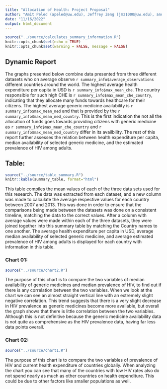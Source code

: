 ```yaml
---
title: "Allocation of Health: Project Proposal"
author: "Amit Peled (apeled@uw.edu), Jeffrey Zeng (jmz1000@uw.edu), and Shawn Leonard (sleo14@uw.edu)"
date: "11/16/2022"
output: html_document
---
```


```r
source("../source/calculates_summary_information.R")
knitr::opts_chunk$set(echo = TRUE)
knitr::opts_chunk$set(warning = FALSE, message = FALSE) 
```

## Dynamic Report

The graphs presented below combine data presented from three different datasets who on average observe `r summary_info$average_observations` different countries around the world. The highest average health expenditure per capita in USD is `r summary_info$max_mean_che`. The country responsible for such high CHE is `r summary_info$max_mean_che_country`, indicating that they allocate many funds towards healthcare for their citizens. The highest average generic medicine availability is `r summary_info$max_mean_med` and that is provided by the `r summary_info$max_mean_med_country`. This is the first indication the not all the allocation of funds goes towards providing citizens with generic medicine as `r summary_info$max_mean_che_country` and `r summary_info$max_mean_med_country` differ in its availbility. The rest of this report further assesses the relation between health expenditure per capita, median availability of selected generic medicine, and the estimated prevalence of HIV among adults.

## Table:
```r
source("../source/table_summary.R")
knitr::kable(summary_table, format="html")
```


This table compiles the mean values of each of the three data sets used for this research. The data was extracted from each dataset, and a new column was made to calculate the average respective values for each country between 2007 and 2013. This was done in order to ensure that the comparisons being made between the datasets was done on a consistent timeline, matching the data to the correct values. After a column with average values were made within each of the three datasets, they were joined together into this summary table by matching the Country names to one another. The average health expenditure per capita in USD, average median availability of selected generic medicine, and average estimated prevalence of HIV among adults is displayed for each country with information in this table.

### Chart 01:
``` r
source("../source/chart2.R")
```

The purpose of this chart is to compare the two variables of median availability of generic medicines and median prevalence of HIV, to find out if there is any correlation between the two variables. When we look at the chart we can see an almost straight vertical line with an extremely slight negative correlation. This trend suggests that there is a very slight decrease in HIV prevalence as generic medicines become more available, but overall the graph shows that there is little correlation between the two variables. Although this is not definitive because the generic medicine availability data is not quite as comprehensive as the HIV prevalence data, having far less data points overall.


### Chart 02:
```r
source("../source/chart1.R")
```

The purpose of this chart is to compare the two variables of prevalence of HIV and current health expenditure of countries globally. When analyzing the chart you can see that many of the countries with low HIV rates also do not spend nearly as much as other countries on health expenditure. This could be due to other factors like smaller populations as well.